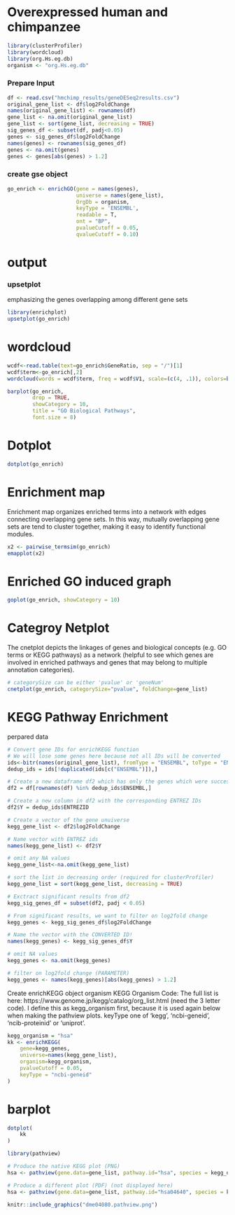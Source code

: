 # Overexpressed human and chimpanzee


```r
library(clusterProfiler)
library(wordcloud)
library(org.Hs.eg.db)
organism <- "org.Hs.eg.db"
```
### Prepare Input

```r
df <- read.csv("hmchimp_results/geneDESeq2results.csv")
original_gene_list <- df$log2FoldChange
names(original_gene_list) <- rownames(df)
gene_list <- na.omit(original_gene_list)
gene_list <- sort(gene_list, decreasing = TRUE)
sig_genes_df <- subset(df, padj<0.05)
genes <- sig_genes_df$log2FoldChange
names(genes) <- rownames(sig_genes_df)
genes <- na.omit(genes)
genes <- genes[abs(genes) > 1.2]

```

### create gse object

```r
go_enrich <- enrichGO(gene = names(genes),
                      universe = names(gene_list),
                      OrgDb = organism, 
                      keyType = 'ENSEMBL',
                      readable = T,
                      ont = "BP",
                      pvalueCutoff = 0.05, 
                      qvalueCutoff = 0.10)
```

# output
### upsetplot
emphasizing the genes overlapping among different gene sets

```r
library(enrichplot)
upsetplot(go_enrich)
```
# wordcloud
```r
wcdf<-read.table(text=go_enrich$GeneRatio, sep = "/")[1]
wcdf$term<-go_enrich[,2]
wordcloud(words = wcdf$term, freq = wcdf$V1, scale=(c(4, .1)), colors=brewer.pal(8, "Dark2"), max.words = 25)
```




```r
barplot(go_enrich, 
        drop = TRUE, 
        showCategory = 10, 
        title = "GO Biological Pathways",
        font.size = 8)
```
# Dotplot
```r
dotplot(go_enrich)
```
# Enrichment map
Enrichment map organizes enriched terms into a network with edges connecting overlapping gene sets. In this way, mutually overlapping gene sets are tend to cluster together, making it easy to identify functional modules.

```r
x2 <- pairwise_termsim(go_enrich) 
emapplot(x2)
```
# Enriched GO induced graph
```r
goplot(go_enrich, showCategory = 10)
```
# Categroy Netplot
The cnetplot depicts the linkages of genes and biological concepts (e.g. GO terms or KEGG pathways) as a network (helpful to see which genes are involved in enriched pathways and genes that may belong to multiple annotation categories).

```r
# categorySize can be either 'pvalue' or 'geneNum'
cnetplot(go_enrich, categorySize="pvalue", foldChange=gene_list)
```

# KEGG Pathway Enrichment
perpared data
```r
# Convert gene IDs for enrichKEGG function
# We will lose some genes here because not all IDs will be converted
ids<-bitr(names(original_gene_list), fromType = "ENSEMBL", toType = "ENTREZID", OrgDb="org.Hs.eg.db") # remove duplicate IDS (here I use "ENSEMBL", but it should be whatever was selected as keyType)
dedup_ids = ids[!duplicated(ids[c("ENSEMBL")]),]

# Create a new dataframe df2 which has only the genes which were successfully mapped using the bitr function above
df2 = df[rownames(df) %in% dedup_ids$ENSEMBL,]

# Create a new column in df2 with the corresponding ENTREZ IDs
df2$Y = dedup_ids$ENTREZID

# Create a vector of the gene unuiverse
kegg_gene_list <- df2$log2FoldChange

# Name vector with ENTREZ ids
names(kegg_gene_list) <- df2$Y

# omit any NA values 
kegg_gene_list<-na.omit(kegg_gene_list)

# sort the list in decreasing order (required for clusterProfiler)
kegg_gene_list = sort(kegg_gene_list, decreasing = TRUE)

# Exctract significant results from df2
kegg_sig_genes_df = subset(df2, padj < 0.05)

# From significant results, we want to filter on log2fold change
kegg_genes <- kegg_sig_genes_df$log2FoldChange

# Name the vector with the CONVERTED ID!
names(kegg_genes) <- kegg_sig_genes_df$Y

# omit NA values
kegg_genes <- na.omit(kegg_genes)

# filter on log2fold change (PARAMETER)
kegg_genes <- names(kegg_genes)[abs(kegg_genes) > 1.2]
```
Create enrichKEGG object
organism KEGG Organism Code: The full list is here: https://www.genome.jp/kegg/catalog/org_list.html (need the 3 letter code). I define this as kegg_organism first, because it is used again below when making the pathview plots.
keyType one of ‘kegg’, ‘ncbi-geneid’, ‘ncib-proteinid’ or ‘uniprot’.

```r
kegg_organism = "hsa"
kk <- enrichKEGG(
    gene=kegg_genes, 
    universe=names(kegg_gene_list),
    organism=kegg_organism, 
    pvalueCutoff = 0.05, 
    keyType = "ncbi-geneid"
)
```

# barplot
```r
dotplot(
    kk
)
```

```r
library(pathview)

# Produce the native KEGG plot (PNG)
hsa <- pathview(gene.data=gene_list, pathway.id="hsa", species = kegg_organism, gene.idtype=gene.idtype.list[3])

# Produce a different plot (PDF) (not displayed here)
hsa <- pathview(gene.data=gene_list, pathway.id="hsa04640", species = kegg_organism, gene.idtype=gene.idtype.list[3], kegg.native = T)

knitr::include_graphics("dme04080.pathview.png")
```


